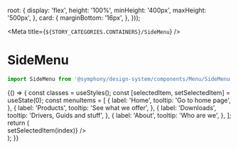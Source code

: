 
  root: {
    display: 'flex',
    height: '100%',
    minHeight: '400px',
    maxHeight: '500px',
  },
  card: {
    marginBottom: '16px',
  },
}));

<Meta title={`${STORY_CATEGORIES.CONTAINERS}/SideMenu`} />

# SideMenu

```js
import SideMenu from '@symphony/design-system/components/Menu/SideMenu';
```

<Preview>
  <Story name="SideMenu">
    {() => {
      const classes = useStyles();
      const [selectedItem, setSelectedItem] = useState(0);
      const menuItems = [
        {
          label: 'Home',
          tooltip: 'Go to home page',
        },
        {
          label: 'Products',
          tooltip: 'See what we offer',
        },
        {
          label: 'Downloads',
          tooltip: 'Drivers, Guids and stuff',
        },
        {
          label: 'About',
          tooltip: 'Who are we',
        },
      ];
      return (
        <div className={classes.root}>
          <SideMenu
            header="The Company"
            items={menuItems}
            activeItemIndex={selectedItem}
            onActiveItemChanged={(_item, index) => setSelectedItem(index)}
          />
        </div>
      );
    }}
  </Story>
</Preview>
